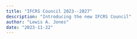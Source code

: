 ```yaml
---
title: "IFCRS Council 2023--2027"
description: "Introducing the new IFCRS Council"
author: "Lewis A. Jones"
date: "2023-11-22"
---
```

